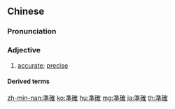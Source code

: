 {{also|准确}}
==Chinese==
{{zh-forms|s=准确}}

===Pronunciation===
{{zh-pron
|m=zhǔnquè
|c=zeon2 kok3
|mn=chún-khak
|cat=a
}}

===Adjective===
{{zh-adj}}

# [[accurate]]; [[precise]]

====Derived terms====
{{zh-der|準確度|準確性}}

[[zh-min-nan:準確]]
[[ko:準確]]
[[hu:準確]]
[[mg:準確]]
[[ja:準確]]
[[th:準確]]